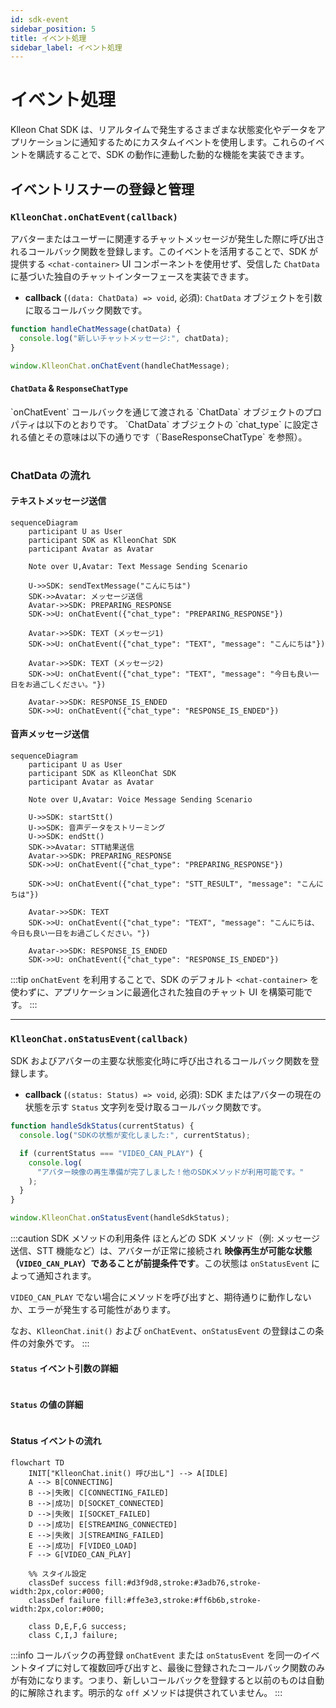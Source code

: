```yaml
---
id: sdk-event
sidebar_position: 5
title: イベント処理
sidebar_label: イベント処理
---
```



<Head>
  <title>{`Klleon Chat SDK イベント処理 - onChatEvent, onStatusEvent の使い方`}</title>
  <meta
    name="description"
    content="Klleon Chat SDKが提供するonChatEventとonStatusEventを活用してアバターの状態変化やチャットメッセージを処理する方法を案内します。VIDEO_CAN_PLAY、chat_type、statusの流れも詳しく解説しています。"
  />
  <meta
    name="keywords"
    content="Klleon Chat SDK, イベント処理, onChatEvent, onStatusEvent, statusイベント, VIDEO_CAN_PLAY, チャットイベント, chat_type, STATUSフロー, デジタルヒューマンSDK, クレオンSDK, リアルタイムチャットイベント, JavaScriptイベントリスナー"
  />
</Head>

# イベント処理

Klleon Chat SDK は、リアルタイムで発生するさまざまな状態変化やデータをアプリケーションに通知するためにカスタムイベントを使用します。これらのイベントを購読することで、SDK の動作に連動した動的な機能を実装できます。

## イベントリスナーの登録と管理

### `KlleonChat.onChatEvent(callback)`

アバターまたはユーザーに関連するチャットメッセージが発生した際に呼び出されるコールバック関数を登録します。このイベントを活用することで、SDK が提供する `<chat-container>` UI コンポーネントを使用せず、受信した `ChatData` に基づいた独自のチャットインターフェースを実装できます。

- **callback** (`(data: ChatData) => void`, 必須): `ChatData` オブジェクトを引数に取るコールバック関数です。

```javascript
function handleChatMessage(chatData) {
  console.log("新しいチャットメッセージ:", chatData);
}

window.KlleonChat.onChatEvent(handleChatMessage);
```

#### `ChatData` & `ResponseChatType`

<Tabs groupId="chat-data-details">
  <TabItem value="chatdata" label="ChatData">
    `onChatEvent` コールバックを通じて渡される `ChatData`
    オブジェクトのプロパティは以下のとおりです。
    <Table columns={usage.ja.chatDataColumns} data={usage.ja.chatDataRows} />
  </TabItem>
  <TabItem value="responsetype" label="ResponseChatType">
    `ChatData` オブジェクトの `chat_type`
    に設定される値とその意味は以下の通りです（`BaseResponseChatType` を参照）。
    <Table
      columns={usage.ja.responseChatTypeValuesColumns}
      data={usage.ja.responseChatTypeValuesData}
    />
  </TabItem>
</Tabs>

### ChatData の流れ

#### テキストメッセージ送信

```mermaid
sequenceDiagram
    participant U as User
    participant SDK as KlleonChat SDK
    participant Avatar as Avatar

    Note over U,Avatar: Text Message Sending Scenario

    U->>SDK: sendTextMessage("こんにちは")
    SDK->>Avatar: メッセージ送信
    Avatar->>SDK: PREPARING_RESPONSE
    SDK->>U: onChatEvent({"chat_type": "PREPARING_RESPONSE"})

    Avatar->>SDK: TEXT (メッセージ1)
    SDK->>U: onChatEvent({"chat_type": "TEXT", "message": "こんにちは"})

    Avatar->>SDK: TEXT (メッセージ2)
    SDK->>U: onChatEvent({"chat_type": "TEXT", "message": "今日も良い一日をお過ごしください。"})

    Avatar->>SDK: RESPONSE_IS_ENDED
    SDK->>U: onChatEvent({"chat_type": "RESPONSE_IS_ENDED"})
```

#### 音声メッセージ送信

```mermaid
sequenceDiagram
    participant U as User
    participant SDK as KlleonChat SDK
    participant Avatar as Avatar

    Note over U,Avatar: Voice Message Sending Scenario

    U->>SDK: startStt()
    U->>SDK: 音声データをストリーミング
    U->>SDK: endStt()
    SDK->>Avatar: STT結果送信
    Avatar->>SDK: PREPARING_RESPONSE
    SDK->>U: onChatEvent({"chat_type": "PREPARING_RESPONSE"})

    SDK->>U: onChatEvent({"chat_type": "STT_RESULT", "message": "こんにちは"})

    Avatar->>SDK: TEXT
    SDK->>U: onChatEvent({"chat_type": "TEXT", "message": "こんにちは、今日も良い一日をお過ごしください。"})

    Avatar->>SDK: RESPONSE_IS_ENDED
    SDK->>U: onChatEvent({"chat_type": "RESPONSE_IS_ENDED"})
```

:::tip
`onChatEvent` を利用することで、SDK のデフォルト `<chat-container>` を使わずに、アプリケーションに最適化された独自のチャット UI を構築可能です。
:::

---

### `KlleonChat.onStatusEvent(callback)`

SDK およびアバターの主要な状態変化時に呼び出されるコールバック関数を登録します。

- **callback** (`(status: Status) => void`, 必須): SDK またはアバターの現在の状態を示す `Status` 文字列を受け取るコールバック関数です。

```javascript
function handleSdkStatus(currentStatus) {
  console.log("SDKの状態が変化しました:", currentStatus);

  if (currentStatus === "VIDEO_CAN_PLAY") {
    console.log(
      "アバター映像の再生準備が完了しました！他のSDKメソッドが利用可能です。"
    );
  }
}

window.KlleonChat.onStatusEvent(handleSdkStatus);
```

:::caution SDK メソッドの利用条件
ほとんどの SDK メソッド（例: メッセージ送信、STT 機能など）は、アバターが正常に接続され **映像再生が可能な状態（`VIDEO_CAN_PLAY`）であることが前提条件です**。この状態は `onStatusEvent` によって通知されます。

`VIDEO_CAN_PLAY` でない場合にメソッドを呼び出すと、期待通りに動作しないか、エラーが発生する可能性があります。

なお、`KlleonChat.init()` および `onChatEvent`、`onStatusEvent` の登録はこの条件の対象外です。
:::

#### `Status` イベント引数の詳細

<Table
  columns={usage.ja.statusEventArgumentColumns}
  data={usage.ja.statusEventArgumentRows}
/>

#### `Status` の値の詳細

<Table
  columns={usage.ja.statusPossibleValuesColumns}
  data={usage.ja.statusPossibleValuesData}
/>

#### Status イベントの流れ

```mermaid
flowchart TD
    INIT["KlleonChat.init() 呼び出し"] --> A[IDLE]
    A --> B[CONNECTING]
    B -->|失敗| C[CONNECTING_FAILED]
    B -->|成功| D[SOCKET_CONNECTED]
    D -->|失敗| I[SOCKET_FAILED]
    D -->|成功| E[STREAMING_CONNECTED]
    E -->|失敗| J[STREAMING_FAILED]
    E -->|成功| F[VIDEO_LOAD]
    F --> G[VIDEO_CAN_PLAY]

    %% スタイル設定
    classDef success fill:#d3f9d8,stroke:#3adb76,stroke-width:2px,color:#000;
    classDef failure fill:#ffe3e3,stroke:#ff6b6b,stroke-width:2px,color:#000;

    class D,E,F,G success;
    class C,I,J failure;
```

:::info コールバックの再登録
`onChatEvent` または `onStatusEvent` を同一のイベントタイプに対して複数回呼び出すと、最後に登録されたコールバック関数のみが有効になります。つまり、新しいコールバックを登録すると以前のものは自動的に解除されます。明示的な `off` メソッドは提供されていません。
:::
